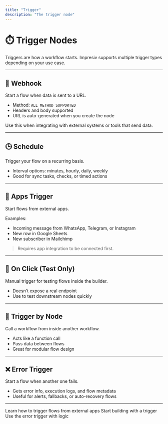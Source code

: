 ```yaml
---
title: "Trigger"
description: "The trigger node"
---
```


# ⏱️ Trigger Nodes

Triggers are how a workflow starts. Impresiv supports multiple trigger types depending on your use case.

---

## 🔗 Webhook

Start a flow when data is sent to a URL.

- Method: `ALL METHOD SUPPORTED` 
- Headers and body supported
- URL is auto-generated when you create the node

Use this when integrating with external systems or tools that send data.

---

## 🕒 Schedule

Trigger your flow on a recurring basis.

- Interval options: minutes, hourly, daily, weekly
- Good for sync tasks, checks, or timed actions

---

## 🔌 Apps Trigger

Start flows from external apps.

Examples:

- Incoming message from WhatsApp, Telegram, or Instagram
- New row in Google Sheets
- New subscriber in Mailchimp

> Requires app integration to be connected first.

---

## 🧪 On Click (Test Only)

Manual trigger for testing flows inside the builder.

- Doesn’t expose a real endpoint
- Use to test downstream nodes quickly

---

## 🔁 Trigger by Node

Call a workflow from inside another workflow.

- Acts like a function call
- Pass data between flows
- Great for modular flow design

---

## ❌ Error Trigger

Start a flow when another one fails.

- Gets error info, execution logs, and flow metadata
- Useful for alerts, fallbacks, or auto-recovery flows

---

<CardGroup cols={2}>
  <Card title="App Triggers" icon="plug" href="/built-in-nodes/apps">
    Learn how to trigger flows from external apps
  </Card>
  <Card title="Build a Workflow" icon="flowchart" href="/workflows/building-workflow">
    Start building with a trigger
  </Card>
  <Card title="Handle Errors" icon="alert-triangle" href="/built-in-nodes/core-function">
    Use the error trigger with logic
  </Card>
</CardGroup>